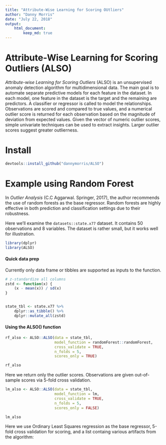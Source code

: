 ```yaml
---
title: "Attribute-Wise Learning for Scoring OUtliers"
author: "Danny Morris"
date: "July 22, 2018"
output:
    html_document:
        keep_md: true
---
```



# Attribute-Wise Learning for Scoring Outliers (ALSO)

*Attribute-wise Learning for Scoring Outliers* (ALSO) is an unsupervised anomaly detection algorithm for multidimensional data. The main goal is to automate separate predictive models for each feature in the dataset. In each model, one feature in the dataset is the target and the remaining are predictors. A classifier or regressor is called to model the relationships. Observations are scored and compared to true values, and a numerical outlier score is returned for each observation based on the magnitude of deviation from expected values. Given the vector of numeric outlier scores, simple univariate techniques can be used to extract insights. Larger outlier scores suggest greater outlierness.

# Install

```r
devtools::install_github("dannymorris/ALSO")
```

# Example using Random Forest

In *Outlier Analysis* (C.C Aggarwal. Springer, 2017), the author recommends the use of random forests as the base regressor. Random forests are highly effective in both prediction and classification settings due to their robustness.

Here we'll examine the `datasets::state.x77` dataset. It contains 50 observations and 8 variables. The dataset is rather small, but it works well for illustration.

```r
library(dplyr)
library(ALSO)
```

#### Quick data prep

Currently only data frame or tibbles are supported as inputs to the function.

```r
# z-standardize all columns
zstd <- function(x) {
    (x - mean(x)) / sd(x)
}


state_tbl <- state.x77 %>%
    dplyr::as_tibble() %>%
    dplyr::mutate_all(zstd)
```

#### Using the ALSO() function

```r
rf_also <- ALSO::ALSO(data = state_tbl,
                      model_function = randomForest::randomForest,
                      cross_validate = TRUE,
                      n_folds = 5,
                      scores_only = TRUE)

rf_also
```

Here we return only the outlier scores. Observations are given out-of-sample scores via 5-fold cross validation.

```r
lm_also <- ALSO::ALSO(data = state_tbl,
                      model_function = lm,
                      cross_validate = TRUE,
                      n_folds = 5,
                      scores_only = FALSE)

lm_also
```

Here we use Ordinary Least Squares regression as the base regressor, 5-fold cross validation for scoring, and a list containg various artifacts from the algorithm:

